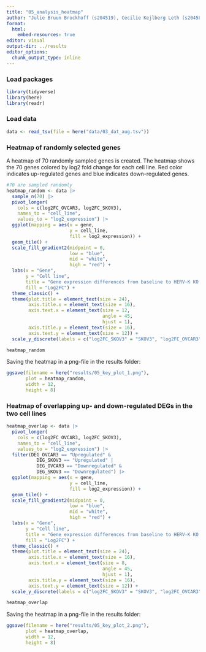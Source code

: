 ```yaml
---
title: "05_analysis_heatmap"
author: "Julie Bruun Brockhoff (s204519), Cecilie Kejlberg Leth (s204584), Amalie Drud Nielsen (s204560), Chrysillis Hellemann Polhaus (s153664), Lise Lotte Eriksen (s154123)"
format: 
  html:
    embed-resources: true
editor: visual
output-dir: ../results
editor_options: 
  chunk_output_type: inline
---
```


### Load packages

```r
library(tidyverse)
library(here)
library(readr)
```

### Load data

```r
data <- read_tsv(file = here("data/03_dat_aug.tsv"))
```

### Heatmap of randomly selected genes

A heatmap of 70 randomly sampled genes is created. The heatmap shows the 70 genes colored by log2 fold change for each cell line. Red color indicates up-regulated genes and blue indicates down-regulated genes.

```r
#70 are sampled randomly
heatmap_random <- data |>
  sample_n(70) |> 
  pivot_longer(
    cols = c(log2FC_OVCAR3, log2FC_SKOV3), 
    names_to = "cell_line", 
    values_to = "log2_expression") |>
  ggplot(mapping = aes(x = gene,
                       y = cell_line,
                       fill = log2_expression)) +
  geom_tile() +
  scale_fill_gradient2(midpoint = 0,
                       low = "blue",
                       mid = "white",
                       high = "red") +
  labs(x = "Gene",
       y = "Cell line",
       title = "Gene expression differences from baseline to HERV-K KO in \nSKOV3 and OVCAR3 cells",
       fill = "Log2FC") +
  theme_classic() +
  theme(plot.title = element_text(size = 24),
        axis.title.x = element_text(size = 16),
        axis.text.x = element_text(size = 12,
                                   angle = 45, 
                                   hjust = 1),
        axis.title.y = element_text(size = 16),
        axis.text.y = element_text(size = 12)) +
  scale_y_discrete(labels = c("log2FC_SKOV3" = "SKOV3", "log2FC_OVCAR3" = "OVCAR3"))

heatmap_random
```

Saving the heatmap in a png-file in the results folder:

```r
ggsave(filename = here("results/05_key_plot_1.png"),
       plot = heatmap_random,
       width = 12, 
       height = 8)
```

### Heatmap of overlapping up- and down-regulated DEGs in the two cell lines

```r
heatmap_overlap <- data |>
  pivot_longer(
    cols = c(log2FC_OVCAR3, log2FC_SKOV3), 
    names_to = "cell_line", 
    values_to = "log2_expression") |>
  filter(DEG_OVCAR3 == "Upregulated" &
           DEG_SKOV3 == "Upregulated" |
           DEG_OVCAR3 == "Downregulated" &
           DEG_SKOV3 == "Downregulated") |>
  ggplot(mapping = aes(x = gene,
                       y = cell_line,
                       fill = log2_expression)) +
  geom_tile() +
  scale_fill_gradient2(midpoint = 0,
                       low = "blue",
                       mid = "white",
                       high = "red") +
  labs(x = "Gene",
       y = "Cell line",
       title = "Gene expression differences from baseline to HERV-K KO in \nSKOV3 and OVCAR3 cells for overlapping DEGs",
       fill = "Log2FC") +
  theme_classic() +
  theme(plot.title = element_text(size = 24),
        axis.title.x = element_text(size = 16),
        axis.text.x = element_text(size = 8,
                                   angle = 45, 
                                   hjust = 1),
        axis.title.y = element_text(size = 16),
        axis.text.y = element_text(size = 12)) +
  scale_y_discrete(labels = c("log2FC_SKOV3" = "SKOV3", "log2FC_OVCAR3" = "OVCAR3"))

heatmap_overlap
```

Saving the heatmap in a png-file in the results folder:

```r
ggsave(filename = here("results/05_key_plot_2.png"),
       plot = heatmap_overlap,
       width = 12, 
       height = 8)
```
